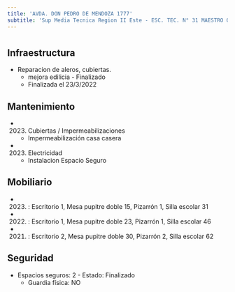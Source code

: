 ```yaml
---
title: 'AVDA. DON PEDRO DE MENDOZA 1777'
subtitle: 'Sup Media Tecnica Region II Este - ESC. TEC. N° 31 MAESTRO QUINQUELA'
---
```


#
## Infraestructura

* Reparacion de aleros, cubiertas. 
    + mejora edilicia - Finalizado 
    + Finalizada el 23/3/2022 






## Mantenimiento

*  (2023) Cubiertas / Impermeabilizaciones 
    + Impermeabilización casa casera

*  (2023) Electricidad 
    + Instalacion Espacio Seguro





## Mobiliario

*  (2023) : Escritorio 1, Mesa pupitre doble 15, Pizarrón 1, Silla escolar 31 

*  (2022) : Escritorio 1, Mesa pupitre doble 23, Pizarrón 1, Silla escolar 46 

*  (2021) : Escritorio 2, Mesa pupitre doble 30, Pizarrón 2, Silla escolar 62 





## Seguridad

*  Espacios seguros: 2 - Estado: Finalizado 
    + Guardia física: NO



